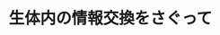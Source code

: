 ﻿---
title: "生体内の情報交換をさぐって"
category: "生命理工学院"
vol: 11
interviewee: "広瀬 茂久 "
url: ""
tags: []
pdf: "11-1.pdf"
career: ""
preface: "私達人間の体は何十兆という非常に多くの細胞から構成されている。これらの細胞は、それぞれ目的に応じた仕事を分担している。しかし、他の細胞にかかわりなく自分の仕事を進めていると、人間全体としての機能は狂ってしまう。この全体としてのまとまりをたもつためには、生体中で互いに情報を交換するシステムが必要とされる。この情報交換のシステムは、細胞の絶対数が多いため、必然的に大変複雑なものとなる。また情報交換の手段も一通りではなく、状況に応じていくつかの種類がある。今回の訪問では、これらの情報交換手段のうち、ホルモンによる遠距離での情報交換について、分子レベルでの研究をなされている、生体機構学科の広瀬教授にお話を伺った。"
---
